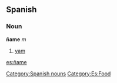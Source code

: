 == Spanish == 
=== Noun === 
'''ñame''' ''m'' 
# [[yam]] 
[[Category:Spanish nouns]]
[[Category:Es:Food]]

[[es:ñame]]